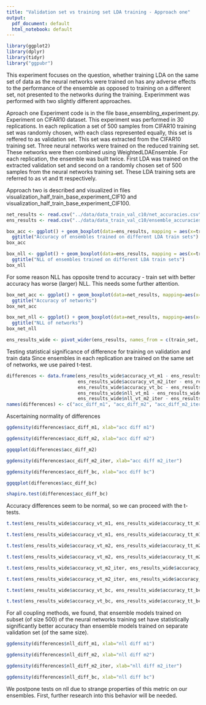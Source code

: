 ```yaml
---
title: "Validation set vs training set LDA training - Approach one"
output:
  pdf_document: default
  html_notebook: default
---
```


```r
library(ggplot2)
library(dplyr)
library(tidyr)
library("ggpubr")
```

This experiment focuses on the question, whether training LDA on the same set of data as the neural networks were trained on has any adverse effects to the performance of the ensemble as opposed to training on a different set, not presented to the networks during the training.
Experimment was performed with two slightly different approaches.

Aproach one
Experiment code is in the file base_ensembling_experiment.py.
Experiment on CIFAR10 dataset.
This experiment was performed in 30 replications. In each replication a set of 500 samples from CIFAR10 training set was randomly chosen, with each class represented equally, this set is reffered to as validation set. This set was extracted from the CIFAR10 training set. Three neural networks were trained on the reduced training set. These networks were then combined using WeightedLDAEnsemble. For each replication, the ensemble was built twice. First LDA was trained on the extracted validation set and second on a randomly chosen set of 500 samples from the neural networks training set. These LDA training sets are referred to as vt and tt respectively.

Approach two is described and visualized in files visualization_half_train_base_experiment_CIF10 and visualization_half_train_base_experiment_CIF100.


```r
net_results <- read.csv("../data/data_train_val_c10/net_accuracies.csv")
ens_results <- read.csv("../data/data_train_val_c10/ensemble_accuracies.csv")
```

```r
box_acc <- ggplot() + geom_boxplot(data=ens_results, mapping = aes(x=train_set, y=accuracy)) + facet_wrap(~method) +
  ggtitle("Accuracy of ensembles trained on different LDA train sets")
box_acc
```

```r
box_nll <- ggplot() + geom_boxplot(data=ens_results, mapping = aes(x=train_set, y=nll)) + facet_wrap(~method) +
  ggtitle("NLL of ensembles trained on different LDA train sets")
box_nll
```
For some reason NLL has opposite trend to accuracy - train set with better accuracy has worse (larger) NLL. This needs some further attention.

```r
box_net_acc <- ggplot() + geom_boxplot(data=net_results, mapping=aes(x=network, y=accuracy)) +
  ggtitle("Accuracy of networks")
box_net_acc
```

```r
box_net_nll <- ggplot() + geom_boxplot(data=net_results, mapping=aes(x=network, y=nll)) + 
  ggtitle("NLL of networks")
box_net_nll
```

```r
ens_results_wide <- pivot_wider(ens_results, names_from = c(train_set, method), values_from = c(accuracy, nll))
```
Testing statistical significance of difference for training on validation and train data
Since ensembles in each replication are trained on the same set of networks, we use paired t-test.

```r
differences <- data.frame(ens_results_wide$accuracy_vt_m1 - ens_results_wide$accuracy_tt_m1, ens_results_wide$accuracy_vt_m2 - ens_results_wide$accuracy_tt_m2,
                          ens_results_wide$accuracy_vt_m2_iter - ens_results_wide$accuracy_tt_m2_iter, 
                          ens_results_wide$accuracy_vt_bc - ens_results_wide$accuracy_tt_bc,
                          ens_results_wide$nll_vt_m1 - ens_results_wide$nll_tt_m1, ens_results_wide$nll_vt_m2 - ens_results_wide$nll_tt_m2,
                          ens_results_wide$nll_vt_m2_iter - ens_results_wide$nll_tt_m2_iter, ens_results_wide$nll_vt_bc - ens_results_wide$nll_tt_bc)
names(differences) <- c("acc_diff_m1", "acc_diff_m2", "acc_diff_m2_iter", "acc_diff_bc", "nll_diff_m1", "nll_diff_m2", "nll_diff_m2_iter", "nll_diff_bc")
```

Ascertaining normality of differences

```r
ggdensity(differences$acc_diff_m1, xlab="acc diff m1")
```
```r
ggdensity(differences$acc_diff_m2, xlab="acc diff m2")
```
```r
ggqqplot(differences$acc_diff_m2)
```


```r
ggdensity(differences$acc_diff_m2_iter, xlab="acc diff m2_iter")
```
```r
ggdensity(differences$acc_diff_bc, xlab="acc diff bc")
```
```r
ggqqplot(differences$acc_diff_bc)
```
```r
shapiro.test(differences$acc_diff_bc)
```
Accuracy differences seem to be normal, so we can proceed with the t-tests.

```r
t.test(ens_results_wide$accuracy_vt_m1, ens_results_wide$accuracy_tt_m1, paired=TRUE)
```
```r
t.test(ens_results_wide$accuracy_vt_m1, ens_results_wide$accuracy_tt_m1, paired=TRUE, alternative="less")
```
```r
t.test(ens_results_wide$accuracy_vt_m2, ens_results_wide$accuracy_tt_m2, paired=TRUE)
```
```r
t.test(ens_results_wide$accuracy_vt_m2, ens_results_wide$accuracy_tt_m2, paired=TRUE, alternative="less")
```
```r
t.test(ens_results_wide$accuracy_vt_m2_iter, ens_results_wide$accuracy_tt_m2_iter, paired=TRUE)
```
```r
t.test(ens_results_wide$accuracy_vt_m2_iter, ens_results_wide$accuracy_tt_m2_iter, paired=TRUE, alternative="less")
```

```r
t.test(ens_results_wide$accuracy_vt_bc, ens_results_wide$accuracy_tt_bc, paired=TRUE)
```
```r
t.test(ens_results_wide$accuracy_vt_bc, ens_results_wide$accuracy_tt_bc, paired=TRUE, alternative="less")
```

For all coupling methods, we found, that ensemble models trained on subset (of size 500) of the neural networks training set have statistically significantly better accuracy than ensemble models trained on separate validation set (of the same size).




```r
ggdensity(differences$nll_diff_m1, xlab="nll diff m1")
```
```r
ggdensity(differences$nll_diff_m2, xlab="nll diff m2")
```
```r
ggdensity(differences$nll_diff_m2_iter, xlab="nll diff m2_iter")
```
```r
ggdensity(differences$nll_diff_bc, xlab="nll diff bc")
```
We postpone tests on nll due to strange properties of this metric on our ensembles. First, further research into this behavior will be needed.



